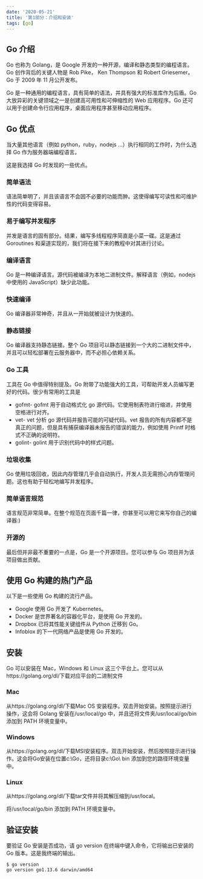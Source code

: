 ```yaml
---
date: '2020-05-21'
title: '第1部分：介绍和安装'
tags: [go]
---
```


## Go 介绍

Go 也称为 Golang，是 Google 开发的一种开源，编译和静态类型的编程语言。Go 创作背后的关键人物是 Rob Pike， Ken Thompson 和 Robert Griesemer。Go 于 2009 年 11 月公开发布。

Go 是一种通用的编程语言，具有简单的语法，并具有强大的标准库作为后盾。Go 大放异彩的关键领域之一是创建高可用性和可伸缩性的 Web 应用程序。Go 还可以用于创建命令行应用程序，桌面应用程序甚至移动应用程序。

## Go 优点

当大量其他语言（例如 python，ruby，nodejs ...）执行相同的工作时，为什么选择 Go 作为服务器端编程语言。

这是我选择 Go 时发现的一些优点。

### 简单语法

语法简单明了，并且该语言不会因不必要的功能而肿。这使得编写可读性和可维护性的代码变得容易。

### 易于编写并发程序

并发是语言的固有部分。结果，编写多线程程序简直是小菜一碟。这是通过 Goroutines 和渠道实现的，我们将在接下来的教程中对其进行讨论。

### 编译语言

Go 是一种编译语言。源代码被编译为本地二进制文件。解释语言（例如，nodejs 中使用的 JavaScript）缺少此功能。

### 快速编译

Go 编译器非常神奇，并且从一开始就被设计为快速的。

### 静态链接

Go 编译器支持静态链接。整个 Go 项目可以静态链接到一个大的二进制文件中，并且可以轻松部署在云服务器中，而不必担心依赖关系。

### Go 工具

工具在 Go 中值得特别提及。Go 附带了功能强大的工具，可帮助开发人员编写更好的代码。很少有常用的工具是

-   gofmt- gofmt 用于自动格式化 go 源代码。它使用制表符进行缩进，并使用空格进行对齐。
-   vet- vet 分析 go 源代码并报告可能的可疑代码。vet 报告的所有内容都不是真正的问题，但是具有捕获编译器未报告的错误的能力，例如使用 Printf 时格式不正确的说明符。
-   golint- golint 用于识别代码中的样式问题。

### 垃圾收集

Go 使用垃圾回收，因此内存管理几乎会自动执行，开发人员无需担心内存管理问题。这也有助于轻松地编写并发程序。

### 简单语言规范

语言规范非常简单。在整个规范在页面千篇一律，你甚至可以用它来写你自己的编译器:)

### 开源的

最后但并非最不重要的一点是，Go 是一个开源项目。您可以参与 Go 项目并为该项目做出贡献。

## 使用 Go 构建的热门产品

以下是一些使用 Go 构建的流行产品。

-   Google 使用 Go 开发了 Kubernetes。
-   Docker 是世界著名的容器化平台，是使用 Go 开发的。
-   Dropbox 已将其性能关键组件从 Python 迁移到 Go。
-   Infoblox 的下一代网络产品是使用 Go 开发的。

## 安装

Go 可以安装在 Mac，Windows 和 Linux 这三个平台上。您可以从https://golang.org/dl/下载对应平台的二进制文件

### Mac

从https://golang.org/dl/下载Mac OS 安装程序。双击开始安装。按照提示进行操作，这会将 Golang 安装在/usr/local/go 中，并且还将文件夹/usr/local/go/bin 添加到 PATH 环境变量中。

### Windows

从https://golang.org/dl/下载MSI安装程序。双击开始安装，然后按照提示进行操作。这会将Go安装在位置c:\Go，还将目录c:\Go\ bin 添加到您的路径环境变量中。

### Linux

从https://golang.org/dl/下载tar文件并将其解压缩到/usr/local。

将/usr/local/go/bin 添加到 PATH 环境变量中。

## 验证安装

要验证 Go 安装是否成功，请 go version 在终端中键入命令，它将输出已安装的 Go 版本。这是我终端的输出。

```shell
$ go version
go version go1.13.6 darwin/amd64
```
